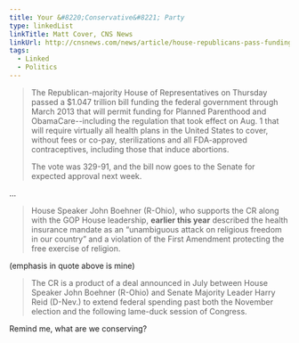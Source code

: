 ```yaml
---
title: Your &#8220;Conservative&#8221; Party
type: linkedList
linkTitle: Matt Cover, CNS News
linkUrl: http://cnsnews.com/news/article/house-republicans-pass-funding-planned-parenthood-obamacare-and-regulation-forcing
tags:
  - Linked
  - Politics
---
```


> The Republican-majority House of Representatives on Thursday passed a $1.047 trillion bill funding the federal government through March 2013 that will permit funding for Planned Parenthood and ObamaCare--including the regulation that took effect on Aug. 1 that will require virtually all health plans in the United States to cover, without fees or co-pay, sterilizations and all FDA-approved contraceptives, including those that induce abortions.
>
> The vote was 329-91, and the bill now goes to the Senate for expected approval next week.

...

> House Speaker John Boehner (R-Ohio), who supports the CR along with the GOP House leadership, **earlier this year** described the health insurance mandate as an “unambiguous attack on religious freedom in our country” and a violation of the First Amendment protecting the free exercise of religion.

(emphasis in quote above is mine)

> The CR is a product of a deal announced in July between House Speaker John Boehner (R-Ohio) and Senate Majority Leader Harry Reid (D-Nev.) to extend federal spending past both the November election and the following lame-duck session of Congress.

Remind me, what are we conserving?

